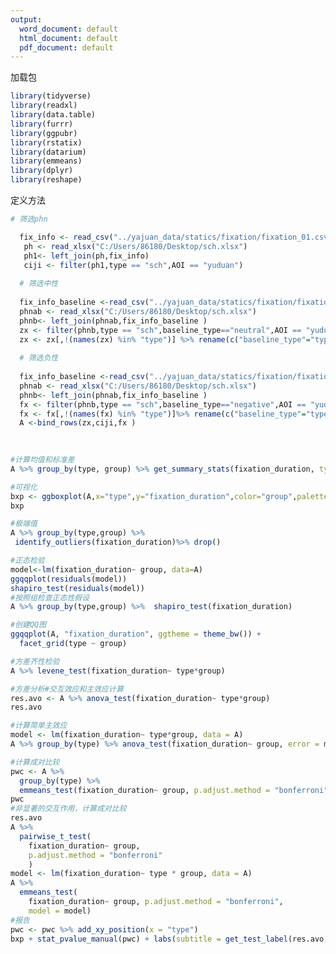 ```yaml
---
output:
  word_document: default
  html_document: default
  pdf_document: default
---
```

加载包
```r
library(tidyverse)
library(readxl)
library(data.table)
library(furrr)
library(ggpubr)
library(rstatix)
library(datarium)
library(emmeans)
library(dplyr)
library(reshape)
```

定义方法
```r
# 筛选phn

  fix_info <- read_csv("../yajuan_data/statics/fixation/fixation_01.csv")
   ph <- read_xlsx("C:/Users/86180/Desktop/sch.xlsx")
   ph1<- left_join(ph,fix_info)
   ciji <- filter(ph1,type == "sch",AOI == "yuduan")
  
  # 筛选中性
 
  fix_info_baseline <-read_csv("../yajuan_data/statics/fixation/fixation_01_baseline.csv")
  phnab <- read_xlsx("C:/Users/86180/Desktop/sch.xlsx")
  phnb<- left_join(phnab,fix_info_baseline )
  zx <- filter(phnb,type == "sch",baseline_type=="neutral",AOI == "yuduan")
  zx <- zx[,!(names(zx) %in% "type")] %>% rename(c("baseline_type"="type"))
 
  # 筛选负性
  
  fix_info_baseline <-read_csv("../yajuan_data/statics/fixation/fixation_01_baseline.csv")
  phnab <- read_xlsx("C:/Users/86180/Desktop/sch.xlsx")
  phnb<- left_join(phnab,fix_info_baseline )
  fx <- filter(phnb,type == "sch",baseline_type=="negative",AOI == "yuduan")
  fx <- fx[,!(names(fx) %in% "type")]%>% rename(c("baseline_type"="type"))
  A <-bind_rows(zx,ciji,fx )
 
 
```


```r
#计算均值和标准差
A %>% group_by(type, group) %>% get_summary_stats(fixation_duration, type = "mean_sd")

#可视化
bxp <- ggboxplot(A,x="type",y="fixation_duration",color="group",palette = "jco")
bxp

#极端值
A %>% group_by(type,group) %>%
 identify_outliers(fixation_duration)%>% drop()

#正态检验
model<-lm(fixation_duration~ group, data=A)
ggqqplot(residuals(model))
shapiro_test(residuals(model))
#按照组检查正态性假设
A %>% group_by(type,group) %>%  shapiro_test(fixation_duration)

#创建QQ图
ggqqplot(A, "fixation_duration", ggtheme = theme_bw()) +
  facet_grid(type ~ group)

#方差齐性检验
A %>% levene_test(fixation_duration~ type*group)

#方差分析#交互效应和主效应计算
res.avo <- A %>% anova_test(fixation_duration~ type*group)
res.avo

#计算简单主效应
model <- lm(fixation_duration~ type*group, data = A)
A %>% group_by(type) %>% anova_test(fixation_duration~ group, error = model)

#计算成对比较
pwc <- A %>% 
  group_by(type) %>%
  emmeans_test(fixation_duration~ group, p.adjust.method = "bonferroni") 
pwc
#非显著的交互作用，计算成对比较
res.avo
A %>%
  pairwise_t_test(
    fixation_duration~ group, 
    p.adjust.method = "bonferroni"
    )
model <- lm(fixation_duration~ type * group, data = A)
A %>% 
  emmeans_test(
    fixation_duration~ group, p.adjust.method = "bonferroni",
    model = model)
#报告
pwc <- pwc %>% add_xy_position(x = "type")
bxp + stat_pvalue_manual(pwc) + labs(subtitle = get_test_label(res.avo, detailed = TRUE), caption = get_pwc_label(pwc))

```




